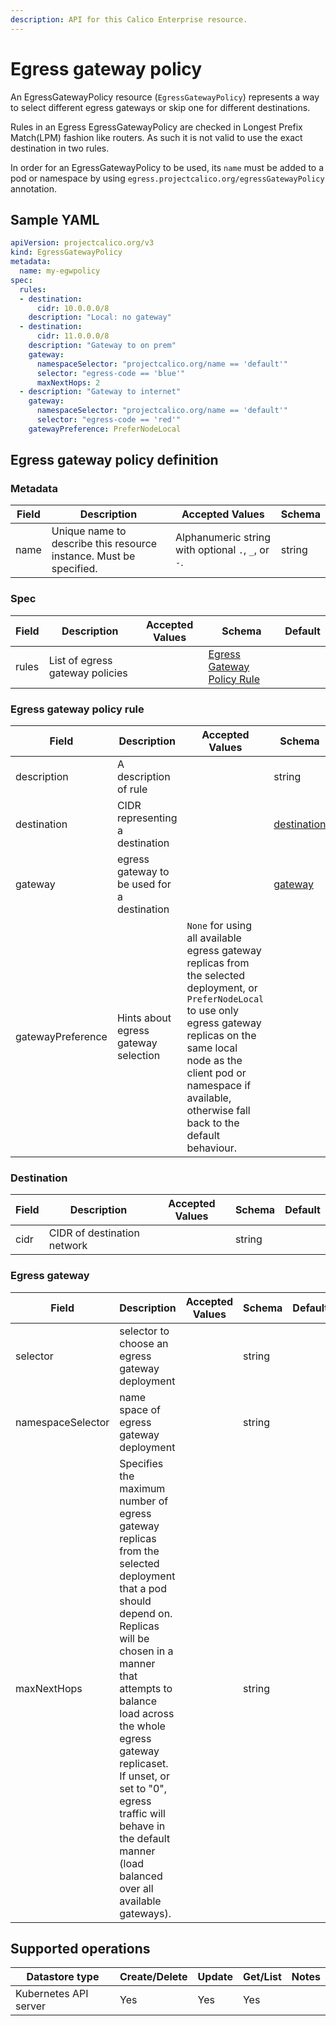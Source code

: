 ```yaml
---
description: API for this Calico Enterprise resource.
---
```


# Egress gateway policy

An EgressGatewayPolicy resource (`EgressGatewayPolicy`) represents a way to select
different egress gateways or skip one for different destinations. 

Rules in an Egress EgressGatewayPolicy are checked in Longest Prefix Match(LPM) fashion
like routers. As such it is not valid to use the exact destination in two rules.

In order for an EgressGatewayPolicy to be used, its `name` must be added
to a pod or namespace by using `egress.projectcalico.org/egressGatewayPolicy` annotation.

## Sample YAML

```yaml
apiVersion: projectcalico.org/v3
kind: EgressGatewayPolicy
metadata:
  name: my-egwpolicy
spec:
  rules:
  - destination:
      cidr: 10.0.0.0/8
    description: "Local: no gateway"
  - destination:
      cidr: 11.0.0.0/8
    description: "Gateway to on prem"
    gateway:
      namespaceSelector: "projectcalico.org/name == 'default'"
      selector: "egress-code == 'blue'"
      maxNextHops: 2
  - description: "Gateway to internet"
    gateway:
      namespaceSelector: "projectcalico.org/name == 'default'"
      selector: "egress-code == 'red'"
    gatewayPreference: PreferNodeLocal
```

## Egress gateway policy definition

### Metadata

| Field | Description                                                        | Accepted Values                                     | Schema |
| ----- | ------------------------------------------------------------------ | --------------------------------------------------- | ------ |
| name  | Unique name to describe this resource instance. Must be specified. | Alphanumeric string with optional `.`, `_`, or `-`. | string |

### Spec

| Field    | Description                            | Accepted Values | Schema                                                    | Default |
| -------- | -------------------------------------- | --------------- | --------------------------------------------------------- | ------- |
| rules    | List of egress gateway policies        |                 | [Egress Gateway Policy Rule](#egress-gateway-policy-rule) |         |

### Egress gateway policy rule

| Field             | Description                                 | Accepted Values                                                                                                                                                                                                                                                 | Schema                      | Default |
| ----------------- | ------------------------------------------- | --------------------------------------------------------------------------------------------------------------------------------------------------------------------------------------------------------------------------------------------------------------- | --------------------------- | ------- |
| description       | A description of rule                       |                                                                                                                                                                                                                                                                 | string                      |         |
| destination       | CIDR representing a destination             |                                                                                                                                                                                                                                                                 | [destination](#destination) |         |
| gateway           | egress gateway to be used for a destination |                                                                                                                                                                                                                                                                 | [gateway](#egress-gateway)  |         |
| gatewayPreference | Hints about egress gateway selection        | `None` for using all available egress gateway replicas from the selected deployment, or `PreferNodeLocal` to use only egress gateway replicas on the same local node as the client pod or namespace if available, otherwise fall back to the default behaviour. |                             | 'None'  |

### Destination

| Field      | Description                                 | Accepted Values             | Schema                      | Default |
| ---------- | ------------------------------------------- | --------------------------- | --------------------------- | ------- |
| cidr       | CIDR of destination network                 |                             | string                      |         |

### Egress gateway

| Field             | Description                                                                                                                                                                                                                                                                                                                                            | Accepted Values             | Schema                      | Default |
| ----------------- | ------------------------------------------------------------------------------------------------------------------------------------------------------------------------------------------------------------------------------------------------------------------------------------------------------------------------------------------------------ | --------------------------- | --------------------------- | ------- |
| selector          | selector to choose an egress gateway deployment                                                                                                                                                                                                                                                                                                        |                             | string                      |         |
| namespaceSelector | name space of egress gateway deployment                                                                                                                                                                                                                                                                                                                |                             | string                      |         |
| maxNextHops       | Specifies the maximum number of egress gateway replicas from the selected deployment that a pod should depend on. Replicas will be chosen in a manner that attempts to balance load across the whole egress gateway replicaset. If unset, or set to "0", egress traffic will behave in the default manner (load balanced over all available gateways). |                             | string                      |         |

## Supported operations

| Datastore type        | Create/Delete | Update | Get/List | Notes |
| --------------------- | ------------- | ------ | -------- | ----- |
| Kubernetes API server | Yes           | Yes    | Yes      |       |

